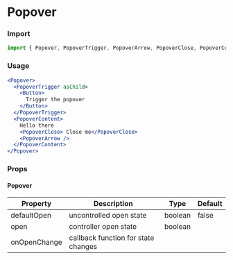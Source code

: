 
# Popover

### Import

```jsx
import { Popover, PopoverTrigger, PopoverArrow, PopoverClose, PopoverContent } from "@sparrowengg/twigs-react";
```


### Usage 

<PlaygroundLink name="popover" />

```jsx
<Popover>
  <PopoverTrigger asChild>
    <Button>
      Trigger the popover
    </Button>
  </PopoverTrigger>
  <PopoverContent>
    Hello there
    <PopoverClose> Close me</PopoverClose>
    <PopoverArrow />
  </PopoverContent>
</Popover>
```


### Props

#### Popover
| Property     | Description                         | Type    | Default |
|--------------|-------------------------------------|---------|---------|
| defaultOpen  | uncontrolled open state             | boolean | false   |
| open         | controller open state               | boolean |         |
| onOpenChange | callback function for state changes |         |         |
